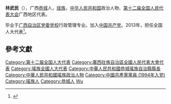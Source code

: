 '''林武民'''（{{bd|1967年||}}），广西[[恭城|恭城]]人，[[瑶族|瑶族]]，[[中华人民共和国|中华人民共和国]]政治人物、[[第十二届全国人民代表大会|第十二届全国人民代表大会]]广西地区代表。

毕业于[[广西自治区党委党校|广西自治区党委党校]]行政管理专业。加入[[中国共产党|中国共产党]]。2013年，担任全国人大代表<ref>{{cite news|title=全国人大代表信息-林武民|url= http://210.82.31.1:8084/delegate/viewDelegate.action?dbid=121972|accessdate=2013-04-05|newspaper=全国人大网|archive-url=https://web.archive.org/web/20160305225137/http://www.npc.gov.cn/delegate/viewDelegate.action?dbid=121972|archive-date=2016-03-05|dead-url=yes}}</ref>。

==參考文獻==
{{reflist}}
{{中国政治人物小作品}}
{{DEFAULTSORT:Lin wumin}}
[[Category:第十二届全国人大代表|Category:第十二届全国人大代表]]
[[Category:廣西壯族自治區全國人民代表大會代表|Category:廣西壯族自治區全國人民代表大會代表]]
[[Category:瑤族全國人大代表|Category:瑤族全國人大代表]]
[[Category:中華人民共和國恭城瑤族自治縣縣長|Category:中華人民共和國恭城瑤族自治縣縣長]]
[[Category:中華人民共和國瑤族政治人物|Category:中華人民共和國瑤族政治人物]]
[[Category:中國共產黨黨員_(1994年入党)|Category:中國共產黨黨員 (1994年入党)]]
[[Category:瑤族人|Category:瑤族人]]
[[Category:恭城人|Category:恭城人]]
[[Category:林姓|Wu]]
